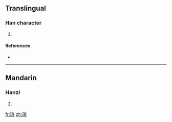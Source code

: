 ==Translingual==

===Han character===
{{Han char|rn=96|rad=玉|as=14|sn=18|four=1012<sub>3</sub>|canj=一土卜X (MGYX)}}

# {{defn|Han|sort=玉14}}

====References====
* {{Han ref|kx=0744.160|dkj=21310|dj=1153.030|hdz=21143.070|uh=74BE|ud=29886|bh=F044|bd=61508}}

----

==Mandarin==

===Hanzi===
{{cmn-hanzi|pin=[[jì]] ([[ji4]])|wg=chi<sup>4</sup>}}

# {{defn|Mandarin}}

[[fr:璾]]
[[zh:璾]]